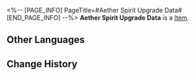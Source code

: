 <%-- [PAGE_INFO]
PageTitle=#Aether Spirit Upgrade Data#
[END_PAGE_INFO] --%>
{{Item Infobox
|id          = 250320
|image       = Item Aether Spirit Upgrade Data.png{{subst:void|<!--$UPLOAD:<<SpriteOutput/ItemFigures/250320.png>-<Item Aether Spirit Upgrade Data.png>-<Item Icons>>-->}}
|type        = 
|invCategory = 
|rarity      = 3
|effect      = 
|description = A data chip used to increase Aether Spirit levels in the Aetherium Wars.
}}
{{Description|It was rumored that in the earliest version of Aetherium Wars, only the first Aether Spirit who battled can obtain experience, until the emergence of this chip which greatly reduced the grinding time needed for players.}}
'''Aether Spirit Upgrade Data''' is a [[Item]].

==Other Languages==
{{Other Languages
|en   = Aether Spirit Upgrade Data
|zhs  = 以太灵升级数据
|zht  = 乙太靈升級資料
|ja   = エーテル体レベルアップデータ
|ko   = 에테르 정령 레벨업 데이터
|es   = Datos de mejora de espíritus etéreos
|fr   = Données d'amélioration d'esprit d'éther
|ru   = Данные для повышения уровня эфирного духа
|th   = ชิปอัปเลเวล Aether Spirit
|vi   = Dữ Liệu Tăng Cấp Hồn Aether
|de   = Erfahrungsdaten für Äthergeist
|id   = Aether Spirit Upgrade Data
|pt   = Dados de Melhoria do Espírito Etéreo
}}

==Change History==
{{Change History|1.4}}
